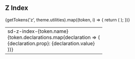 
<Meta title="Packages/Tokens/Preview/Z-Index" />

## Z Index

<table>
  <tbody>
    {getTokens('z', theme.utilities).map((token, i) => {
      return (
        <tr key={token.name}>
          <td>
            <div className="font-bold">sd-z-index-{token.name}</div>
            {token.declarations.map(declaration => (
              <div key={declaration.prop}>
                {declaration.prop}: {declaration.value}
              </div>
            ))}
          </td>
        </tr>
      );
    })}
  </tbody>
</table>
